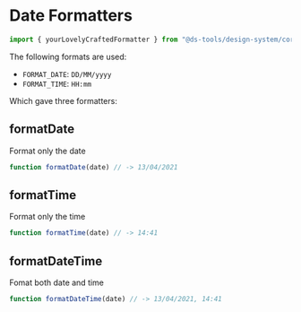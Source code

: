 
<Meta title="Design System/Core/Formatters/Dates" />

# Date Formatters

```js
import { yourLovelyCraftedFormatter } from "@ds-tools/design-system/core/formatters";
```

The following formats are used:

-   `FORMAT_DATE`: `DD/MM/yyyy`
-   `FORMAT_TIME`: `HH:mm`

Which gave three formatters:

## formatDate

Format only the date

```js
function formatDate(date) // -> 13/04/2021
```

## formatTime

Format only the time

```js
function formatTime(date) // -> 14:41
```

## formatDateTime

Fomat both date and time

```js
function formatDateTime(date) // -> 13/04/2021, 14:41
```
